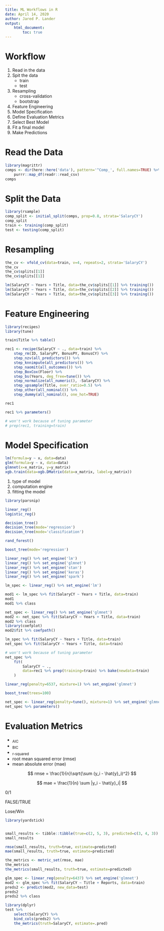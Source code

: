 ```yaml
---
title: ML Workflows in R
date: April 14, 2020
author: Jared P. Lander
output:
    html_document:
        toc: true
---
```


# Workflow

1. Read in the data
1. Spit the data
    - train
    - test
1. Resampling
    - cross-validation
    - bootstrap
1. Feature Engineering
1. Model Specification
1. Define Evaluation Metrics
1. Select Best Model
1. Fit a final model
1. Make Predictions

# Read the Data

```r
library(magrittr)
comps <- dir(here::here('data'), pattern='^Comp_', full.names=TRUE) %>% 
    purrr::map_df(readr::read_csv)
comps
```

# Split the Data

```r
library(rsample)
comp_split <- initial_split(comps, prop=0.8, strata='SalaryCY')
comp_split
train <- training(comp_split)
test <- testing(comp_split)
```

# Resampling

```r
the_cv <- vfold_cv(data=train, v=4, repeats=2, strata='SalaryCY')
the_cv
the_cv$splits[[1]]
the_cv$splits[[1]]
```

```r
lm(SalaryCY ~ Years + Title, data=the_cv$splits[[1]] %>% training())
lm(SalaryCY ~ Years + Title, data=the_cv$splits[[2]] %>% training())
lm(SalaryCY ~ Years + Title, data=the_cv$splits[[3]] %>% training())
```

# Feature Engineering

```r
library(recipes)
library(tune)

train$Title %>% table()

rec1 <- recipe(SalaryCY ~ ., data=train) %>% 
    step_rm(ID, SalaryPY, BonusPY, BonusCY) %>% 
    step_nzv(all_predictors()) %>% 
    step_knnimpute(all_predictors()) %>% 
    step_naomit(all_outcomes()) %>% 
    step_BoxCox(Floor) %>% 
    step_bs(Years, deg_free=tune()) %>% 
    step_normalize(all_numeric(), -SalaryCY) %>% 
    step_upsample(Title, over_ratio=0.5) %>% 
    step_other(all_nominal()) %>% 
    step_dummy(all_nominal(), one_hot=TRUE)

rec1

rec1 %>% parameters()

# won't work because of tuning parameter
# prep(rec1, training=train)
```

# Model Specification

```r
lm(formula=y ~ x, data=data)
glm(formula=y ~ x, data=data)
glmnet(x=x_matrix, y=y_matrix)
xgb.train(data=xgb.DMatrix(data=x_matrix, label=y_matrix))
```

1. type of model
1. computation engine
1. fitting the model

```r
library(parsnip)

linear_reg()
logistic_reg()

decision_tree()
decision_tree(mode='regression')
decision_tree(mode='classification')

rand_forest()

boost_tree(mode='regression')
```

```r
linear_reg() %>% set_engine('lm')
linear_reg() %>% set_engine('glmnet')
linear_reg() %>% set_engine('stan')
linear_reg() %>% set_engine('keras')
linear_reg() %>% set_engine('spark')
```

```r
lm_spec <- linear_reg() %>% set_engine('lm')

mod1 <- lm_spec %>% fit(SalaryCY ~ Years + Title, data=train)
mod1
mod1 %>% class

net_spec <- linear_reg() %>% set_engine('glmnet')
mod2 <- net_spec %>% fit(SalaryCY ~ Years + Title, data=train)
mod2 %>% class
library(coefplot)
mod2$fit %>% coefpath()
```


```r
lm_spec %>% fit(SalaryCY ~ Years + Title, data=train)
net_spec %>% fit(SalaryCY ~ Years + Title, data=train)
```

```r
# won't work because of tuning parameter
net_spec %>% 
    fit(
        SalaryCY ~ ., 
        data=rec1 %>% prep(training=train) %>% bake(newdata=train)
    )
```


```r
linear_reg(penalty=6537, mixture=1) %>% set_engine('glmnet')

boost_tree(trees=100)

net_spec <- linear_reg(penalty=tune(), mixture=1) %>% set_engine('glmnet')
net_spec %>% parameters()
```

# Evaluation Metrics

- ~AIC~
- ~BIC~
- ~r-squared~
- root mean squared error (rmse)
- mean absolute error (mae)

$$
rmse = \frac{1}{n}\sqrt{\sum (y_i - \hat{y}_i)^2}
$$

$$
mae = \frac{1}{n} \sum |y_i - \hat{y}_i|
$$

0/1

FALSE/TRUE

Lose/Win

```r
library(yardstick)


small_results <- tibble::tibble(true=c(2, 5, 3), predicted=c(3, 4, 3))
small_results

rmse(small_results, truth=true, estimate=predicted)
mae(small_results, truth=true, estimate=predicted)

the_metrics <- metric_set(rmse, mae)
the_metrics
the_metrics(small_results, truth=true, estimate=predicted)
```

```r
glm_spec <- linear_reg(penalty=6437) %>% set_engine('glmnet')
mod2 <- glm_spec %>% fit(SalaryCY ~ Title + Reports, data=train)
preds2 <- predict(mod2, new_data=test)
preds2
preds2 %>% class

library(dplyr)
test %>% 
    select(SalaryCY) %>% 
    bind_cols(preds2) %>% 
    the_metrics(truth=SalaryCY, estimate=.pred)
```


